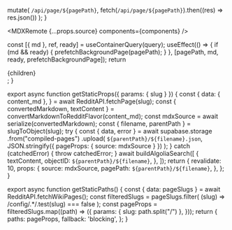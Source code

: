 
  mutate(
    `/api/page/${pagePath}`,
    fetch(`/api/page/${pagePath}`).then((res) => res.json())
  );
}

<MDXRemote {...props.source} components={components} />

  const [{ md }, ref, ready] = useContainerQuery(query);
  useEffect(() => {
    if (md && ready) {
      prefetchBackgroundPage(pagePath);
    }
  }, [pagePath, md, ready, prefetchBackgroundPage]);
  return <div ref={ref}>{children}</div>;
}

export async function getStaticProps({ params: { slug } }) {
  const {
    data: { content_md },
  } = await RedditAPI.fetchPage(slug);
  const { convertedMarkdown, textContent } =
    convertMarkdownToRedditFlavor(content_md);
  const mdxSource = await serialize(convertedMarkdown);
  const { filename, parentPath } = slugToObject(slug);
  try {
    const { data, error } = await supabase.storage
      .from("compiled-pages")
      .upload(
        `${parentPath}/${filename}.json`,
        JSON.stringify({ pageProps: { source: mdxSource } })
      );
  } catch (catchedError) {
    throw catchedError;
  }
  await buildAlgoliaSearch([
    {
      textContent,
      objectID: `${parentPath}/${filename}`,
    },
  ]);
  return {
    revalidate: 10,
    props: {
      source: mdxSource,
      pagePath: `${parentPath}/${filename}`,
    },
  };
}

export async function getStaticPaths() {
  const { data: pageSlugs } = await RedditAPI.fetchWikiPages();
  const filteredSlugs = pageSlugs.filter(
    (slug) => /config\/.*/.test(slug) === false
  );
  const pageProps = filteredSlugs.map((path) => ({
    params: { slug: path.split("/") },
  }));
  return {
    paths: pageProps,
    fallback: 'blocking',
  };
}
